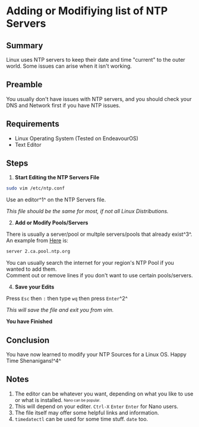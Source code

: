 # Adding or Modifiying list of NTP Servers

## Summary

Linux uses NTP servers to keep their date and time "current" to the outer world. Some issues can arise when it isn't working.  

## Preamble  

You usually don't have issues with NTP servers, and you should check your DNS and Network first if you have NTP issues.

## Requirements

- Linux Operating System (Tested on EndeavourOS)
- Text Editor

## Steps

1. **Start Editing the NTP Servers File**  

```bash copy
sudo vim /etc/ntp.conf
```  
Use an editor^1^ on the NTP Servers file.  

*This file should be the same for most, if not all Linux Distributions.*

2. **Add or Modify Pools/Servers**  

There is usually a server/pool or multple servers/pools that already exist^3^.  
An example from [Here](https://www.ntppool.org/zone/ca) is:  
```bash copy
server 2.ca.pool.ntp.org
```  

You can usually search the internet for your region's NTP Pool if you wanted to add them.  
Comment out or remove lines if you don't want to use certain pools/servers.

4. **Save your Edits**  

Press `Esc` then `:` then type `wq` then press `Enter`^2^  

*This will save the file and exit you from vim.*  

**You have Finished**  

## Conclusion  

You have now learned to modify your NTP Sources for a Linux OS. Happy Time Shenanigans!^4^

## Notes  

1. The editor can be whatever you want, depending on what you like to use or what is installed. <sub><sup>Nano can be popular.</sup></sub>  
2. This will depend on your editer. `Ctrl-X` `Enter` `Enter` for Nano users.  
3. The file itself may offer some helpful links and information.  
4. `timedatectl` can be used for some time stuff. `date` too.